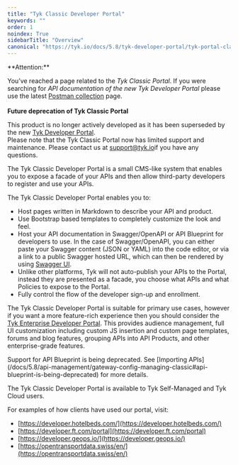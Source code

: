 ```yaml
---
title: "Tyk Classic Developer Portal"
keywords: ""
order: 1
noindex: True
sidebarTitle: "Overview"
canonical: "https://tyk.io/docs/5.8/tyk-developer-portal/tyk-portal-classic"
---
```



<Warning>
**Attention:**

You’ve reached a page related to the *Tyk Classic Portal*. If you were searching for *API documentation of the new Tyk
Developer Portal* please use the latest
[Postman collection](/docs/5.8/product-stack/tyk-enterprise-developer-portal/api-documentation/tyk-edp-api) page.
<br />
<br />
**Future deprecation of Tyk Classic Portal**

This product is no longer actively developed as it
has been superseded by the new [Tyk Developer Portal](/docs/5.8/portal/overview/intro).
<br />
Please note that the Tyk Classic Portal now has limited support and maintenance. Please contact us at
[support@tyk.io](<mailto:support@tyk.io?subject=Tyk classic developer portal>)if you have any questions.
</Warning>


The Tyk Classic Developer Portal is a small CMS-like system that enables you to expose a facade of your APIs and then allow third-party developers to register and use your APIs.

The Tyk Classic Developer Portal enables you to:

*   Host pages written in Markdown to describe your API and product.
*   Use Bootstrap based templates to completely customize the look and feel.
*   Host your API documentation in Swagger/OpenAPI or API Blueprint for developers to use. In the case of Swagger/OpenAPI, you can either paste your Swagger content (JSON or YAML) into the code editor, or via a link to a public Swagger hosted URL, which can then be rendered by using [Swagger UI](https://swagger.io/tools/swagger-ui/).
*   Unlike other platforms, Tyk will not auto-publish your APIs to the Portal, instead they are presented as a facade, you choose what APIs and what Policies to expose to the Portal.
*   Fully control the flow of the developer sign-up and enrollment.

The Tyk Classic Developer Portal is suitable for primary use cases, however if you want a more feature-rich experience then you should consider the [Tyk Enterprise Developer Portal](/docs/5.8/portal/overview/intro). This provides audience management, full UI customization including custom JS insertion and custom page templates, forums and blog features, grouping APIs into API Products, and other enterprise-grade features.


<Note>
Support for API Blueprint is being deprecated. See [Importing APIs](/docs/5.8/api-management/gateway-config-managing-classic#api-blueprint-is-being-deprecated) for more details.
</Note>


The Tyk Classic Developer Portal is available to Tyk Self-Managed and Tyk Cloud users.

For examples of how clients have used our portal, visit:

- [https://developer.hotelbeds.com/](https://developer.hotelbeds.com/)
- [https://developer.ft.com/portal](https://developer.ft.com/portal)
- [https://developer.geops.io/](https://developer.geops.io/)
- [https://opentransportdata.swiss/en/](https://opentransportdata.swiss/en/)
